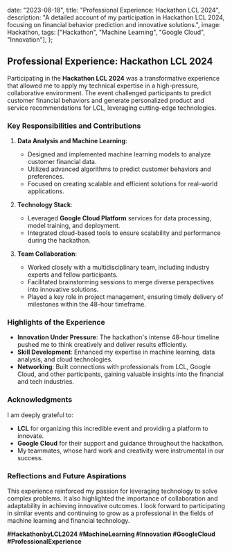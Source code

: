 
  date: "2023-08-18",
  title: "Professional Experience: Hackathon LCL 2024",
  description:
    "A detailed account of my participation in Hackathon LCL 2024, focusing on financial behavior prediction and innovative solutions.",
  image: Hackathon,
  tags: ["Hackathon", "Machine Learning", "Google Cloud", "Innovation"],
};


## Professional Experience: Hackathon LCL 2024

Participating in the **Hackathon LCL 2024** was a transformative experience that allowed me to apply my technical expertise in a high-pressure, collaborative environment. The event challenged participants to predict customer financial behaviors and generate personalized product and service recommendations for LCL, leveraging cutting-edge technologies.

### Key Responsibilities and Contributions

1. **Data Analysis and Machine Learning**:
   - Designed and implemented machine learning models to analyze customer financial data.
   - Utilized advanced algorithms to predict customer behaviors and preferences.
   - Focused on creating scalable and efficient solutions for real-world applications.

2. **Technology Stack**:
   - Leveraged **Google Cloud Platform** services for data processing, model training, and deployment.
   - Integrated cloud-based tools to ensure scalability and performance during the hackathon.

3. **Team Collaboration**:
   - Worked closely with a multidisciplinary team, including industry experts and fellow participants.
   - Facilitated brainstorming sessions to merge diverse perspectives into innovative solutions.
   - Played a key role in project management, ensuring timely delivery of milestones within the 48-hour timeframe.

### Highlights of the Experience

- **Innovation Under Pressure**: The hackathon's intense 48-hour timeline pushed me to think creatively and deliver results efficiently.
- **Skill Development**: Enhanced my expertise in machine learning, data analysis, and cloud technologies.
- **Networking**: Built connections with professionals from LCL, Google Cloud, and other participants, gaining valuable insights into the financial and tech industries.

### Acknowledgments

I am deeply grateful to:
- **LCL** for organizing this incredible event and providing a platform to innovate.
- **Google Cloud** for their support and guidance throughout the hackathon.
- My teammates, whose hard work and creativity were instrumental in our success.

### Reflections and Future Aspirations

This experience reinforced my passion for leveraging technology to solve complex problems. It also highlighted the importance of collaboration and adaptability in achieving innovative outcomes. I look forward to participating in similar events and continuing to grow as a professional in the fields of machine learning and financial technology.

**#HackathonbyLCL2024 #MachineLearning #Innovation #GoogleCloud #ProfessionalExperience**
